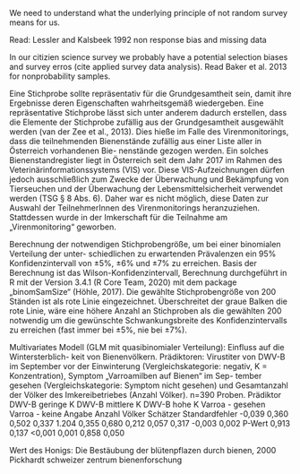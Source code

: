 


We need to understand what the underlying principle of not random survey means for us.


Read:
Lessler and Kalsbeek 1992 non response bias and missing data


In our citizien science survey we probably have a potential selection biases and survey erros (cite applied survey data analysis).
Read Baker et al. 2013 for nonprobability samples.


Eine Stichprobe sollte repräsentativ für die Grundgesamtheit sein, damit ihre Ergebnisse deren Eigenschaften wahrheitsgemäß wiedergeben. Eine repräsentative Stichprobe lässt sich unter anderem dadurch erstellen, dass die Elemente der Stichprobe zufällig aus der Grundgesamtheit ausgewählt werden (van der Zee et al., 2013). Dies hieße im Falle des Virenmonitorings, dass die teilnehmenden Bienenstände zufällig aus einer Liste aller in Österreich vorhandenen Bie- nenstände gezogen werden. Ein solches Bienenstandregister liegt in Österreich seit dem Jahr 2017 im Rahmen des Veterinärinformationssystems (VIS) vor. Diese VIS-Aufzeichnungen dürfen jedoch ausschließlich zum Zwecke der Überwachung und Bekämpfung von Tierseuchen und der Überwachung der Lebensmittelsicherheit verwendet werden (TSG § 8 Abs. 6). Daher war es nicht möglich, diese Daten zur Auswahl der TeilnehmerInnen des Virenmonitorings heranzuziehen. Stattdessen wurde in der Imkerschaft für die Teilnahme am „Virenmonitoring“ geworben.


Berechnung der notwendigen Stichprobengröße, um bei einer binomialen Verteilung der unter- schiedlichen zu erwartenden Prävalenzen ein 95% Konfidenzintervall von ±5%, ±6% und ±7% zu erreichen. Basis der Berechnung ist das Wilson-Konfidenzintervall, Berechnung durchgeführt in R mit der Version 3.4.1 (R Core Team, 2020) mit dem package „binomSamSize“ (Höhle, 2017). Die gewählte Stichprobengröße von 200 Ständen ist als rote Linie eingezeichnet. Überschreitet der graue Balken die rote Linie, wäre eine höhere Anzahl an Stichproben als die gewählten 200 notwendig um die gewünschte Schwankungsbreite des Konfidenzintervalls zu erreichen (fast immer bei ±5%, nie bei ±7%).


Multivariates Modell (GLM mit quasibinomialer Verteilung): Einfluss auf die Wintersterblich- keit von Bienenvölkern. Prädiktoren: Virustiter von DWV-B im September vor der Einwinterung (Vergleichskategorie: negativ, K = Konzentration), Symptom „Varroamilben auf Bienen“ im Sep- tember gesehen (Vergleichskategorie: Symptom nicht gesehen) und Gesamtanzahl der Völker des
Imkereibetriebes (Anzahl Völker). n=390 Proben.
 Prädiktor
DWV-B geringe K DWV-B mittlere K DWV-B hohe K
Varroa - gesehen Varroa - keine Angabe
Anzahl Völker
Schätzer Standardfehler
-0,039 0,360 0,502 0,337 1.204 0,355
0,680 0,212 0,057 0,317
-0,003 0,002
P-Wert
0,913
0,137 <0,001
0,001 0,858
0,050



Wert des Honigs: Die Bestäubung der blütenpflazen durch bienen, 2000 Pickhardt schweizer zentrum bienenforschung


